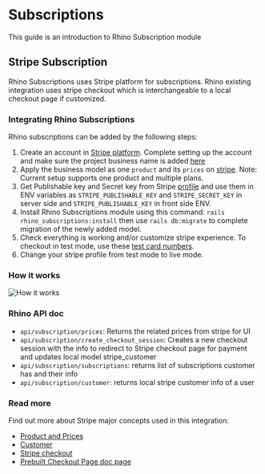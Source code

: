 # Subscriptions

This guide is an introduction to Rhino Subscription module

## Stripe Subscription

Rhino Subscriptions uses Stripe platform for subscriptions. Rhino existing integration uses stripe checkout which is interchangeable to a local checkout page if customized.

### Integrating Rhino Subscriptions

Rhino subscriptions can be added by the following steps:

1. Create an account in [Stripe platform](https://stripe.com). Complete setting up the account and make sure the project business name is added [here](https://dashboard.stripe.com/account)
2. Apply the business model as one `product` and its `prices` on [stripe](https://dashboard.stripe.com/test/products/create).
   Note: Current setup supports one product and multiple plans.
3. Get Publishable key and Secret key from Stripe [profile](https://dashboard.stripe.com/test/apikeys) and use them in ENV variables as `STRIPE_PUBLISHABLE_KEY` and `STRIPE_SECRET_KEY` in server side and `STRIPE_PUBLISHABLE_KEY` in front side ENV.
4. Install Rhino Subscriptions module using this command: `rails rhino_subscriptions:install` then use `rails db:migrate` to complete migration of the newly added model.
5. Check everything is working and/or customize stripe experience.
   To checkout in test mode, use these [test card numbers](https://stripe.com/docs/testing#cards).
6. Change your stripe profile from test mode to live mode.

### How it works

![How it works](/img/stripe_flow.png)

### Rhino API doc

- `api/subscription/prices`: Returns the related prices from stripe for UI
- `api/subscription/create_checkout_session`: Creates a new checkout session with the info to redirect to Stripe checkout page for payment and updates local model stripe_customer
- `api/subscription/subscriptions`: returns list of subscriptions customer has and their info
- `api/subscription/customer`: returns local stripe customer info of a user

### Read more

Find out more about Stripe major concepts used in this integration:

- [Product and Prices](https://stripe.com/docs/billing/prices-guide)
- [Customer](https://stripe.com/docs/billing/customer)
- [Stripe checkout](https://stripe.com/docs/payments/checkout)
- [Prebuilt Checkout Page doc page](https://stripe.com/docs/checkout/integration-builder)
